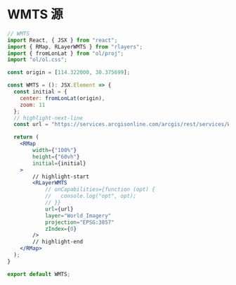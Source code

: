 
# WMTS 源

<CodeBlock>
    <WMTS />
</CodeBlock>

```jsx showLineNumbers
// WMTS
import React, { JSX } from "react";
import { RMap, RLayerWMTS } from "rlayers";
import { fromLonLat } from "ol/proj";
import "ol/ol.css";

const origin = [114.322000, 30.375699];

const WMTS = (): JSX.Element => {
  const initial = {
    center: fromLonLat(origin),
    zoom: 11
  };
  // highlight-next-line
  const url = "https://services.arcgisonline.com/arcgis/rest/services/World_Imagery/MapServer/WMTS?service=WMTS&request=GetCapabilities";

  return (
    <RMap
        width={"100%"}
        height={"60vh"}
        initial={initial}
    >
        // highlight-start
        <RLayerWMTS
            // onCapabilities={function (opt) {
            //   console.log("opt", opt);
            // }}
            url={url}
            layer="World_Imagery"
            projection="EPSG:3857"
            zIndex={0}
        />
        // highlight-end
    </RMap>
  );
}

export default WMTS;
```